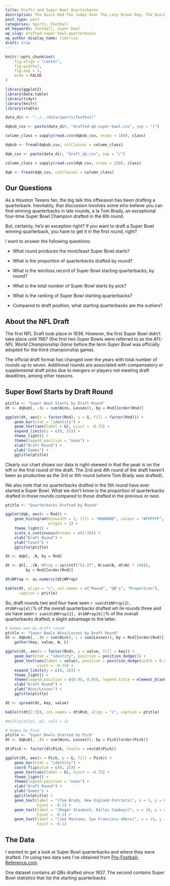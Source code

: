 ```yaml
---
title: Drafts and Super Bowl Quarterbacks
description: The Quick Red Fox Jumps Over The Lazy Brown Dog. The Quick Red Fox Jumps Over The Lazy Brown Dog. 
post_type: post
categories: Sports, Football
mt_keywords: football, super bowl
wp_slug: drafted-super-bowl-quarterbacks
wp_author_display_name: timtrice
draft: true
---
```


```r
knitr::opts_chunk$set(
    fig.align = "center",
    fig.width=7, 
    fig.asp = 1, 
    echo = FALSE
)
```

```r
library(ggplot2)
library(data.table)
library(tidyr)
library(knitr)
library(xtable)
```

```r
data_dir <- "../../data/sports/football"

dqbsb_csv <- paste(data_dir, "drafted-qb-super-bowl.csv", sep = "/")

column_class = sapply(read.csv(dqbsb_csv, nrows = 100), class)

dqbsb <- fread(dqbsb_csv, colClasses = column_class)

dqb_csv <- paste(data_dir, "draft_qb.csv", sep = "/")

column_class = sapply(read.csv(dqb_csv, nrows = 250), class)

dqb <- fread(dqb_csv, colClasses = column_class)
```

## Our Questions

As a Houston Texans fan, the big talk this offseason has been drafting a quarterback. Inevitably, that discussion involves some who believe you can find winning quarterbacks in late rounds, a la Tom Brady, an exceptional four-time Super Bowl Champion drafted in the 6th round. 

But, certainly, he's an exception right? If you want to draft a Super Bowl winning quarterback, you have to get it in the first round, right?

I want to answer the following questions:

* What round produces the most/least Super Bowl starts? 

* What is the proportion of quarterbacks drafted by round?

* What is the win/loss record of Super Bowl starting quarterbacks, by round?

* What is the total number of Super Bowl starts by pick?

* What is the ranking of Super Bowl starting quarterbacks?

* Compared to draft position, what starting quarterbacks are the outliers?

## About the NFL Draft

The first NFL Draft took place in 1936. However, the first Super Bowl didn't take place until 1967 (the first two Super Bowls were referred to as the *AFL-NFL World Championship Game* before the term *Super Bowl* was officially adopted for the third championship game). 

The official draft format has changed over the years with total number of rounds up to seven. Additional rounds are associated with compensatory or supplemental draft picks due to mergers or players not meeting draft deadlines, among other reasons. 

## Super Bowl Starts by Draft Round

```r
ptitle <- "Super Bowl Starts by Draft Round"
dt <- dqbsb[, .(G = sum(Wins, Losses)), by = Rnd][order(Rnd)]

ggplot(dt, aes(x = factor(Rnd), y = G, fill = factor(Rnd))) + 
    geom_bar(stat = "identity") + 
    geom_text(aes(label = G), vjust = -0.75) + 
    expand_limits(y = c(0, 52)) + 
    theme_light() + 
    theme(legend.position = "none") + 
    xlab("Draft Round") + 
    ylab("Games") + 
    ggtitle(ptitle)
```

Clearly our chart shows our data is right-skewed in that the peak is on the left or the first round of the draft. The 2nd and 4th round of the draft haven't been as productive as the 3rd or 6th round (where Tom Brady was drafted). 

We also note that no quarterbacks drafted in the 5th round have ever started a Super Bowl. What we don't know is the proportion of quarterbacks drafted in those rounds compared to those drafted in the previous or next. 

```r
ptitle <- "Quarterbacks Drafted by Round"

ggplot(dqb, aes(x = Rnd)) + 
    geom_histogram(binwidth = 1, fill = "#000000", colour = "#FFFFFF", 
                   origin = 1) + 
    theme_light() + 
    scale_x_continuous(breaks = c(1:30)) + 
    xlab("Draft Round") + 
    ylab("Count") + 
    ggtitle(ptitle)

dt <- dqb[, .N, by = Rnd]

dt <- dt[, .(N, NProp = sprintf("%1.2f", N/sum(N, dt$N) * 100)), 
         by = Rnd][order(Rnd)]

dt$NProp <- as.numeric(dt$NProp)

kable(dt, align = "c", col.names = c("Round", "QB's", "Proportion"), 
      caption = ptitle)
```

So, draft rounds two and four have seen `r sum(dt$NProp[2], dt$NProp[4])`% of the overall quarterbacks drafted wh ile rounds three and six have seen `r sum(dt$NProp[3], dt$NProp[6])`% of the overall quarterbacks drafted; a slight advantage to the latter.   

```r
# Games won by draft round
ptitle <- "Super Bowls Wins/Losses by Draft Round"
dt <- dqbsb[, .(W = sum(Wins), L = sum(Losses)), by = Rnd][order(Rnd)] %>% 
    gather(key, value, W, L)

ggplot(dt, aes(x = factor(Rnd), y = value, fill = key)) + 
    geom_bar(stat = "identity", position = position_dodge()) + 
    geom_text(aes(label = value), position = position_dodge(width = 0.9), 
              vjust = -0.75) + 
    expand_limits(y = c(0, 28)) + 
    theme_light() + 
    theme(legend.position = c(0.95, 0.85), legend.title = element_blank()) + 
    xlab("Draft Round") + 
    ylab("Wins/Losses") + 
    ggtitle(ptitle)

dt <- spread(dt, key, value)

kable(t(dt[2:3]), col.names = dt$Rnd, align = "c", caption = ptitle)

#multiplot(p1, p2, cols = 2)

# Games by Pick
ptitle <- "Super Bowls Started by Pick"
dt <- dqbsb[, .(G = sum(Wins, Losses)), by = Pick][order(Pick)]

dt$Pick <- factor(dt$Pick, levels = rev(dt$Pick))

ggplot(dt, aes(x = Pick, y = G, fill = Pick)) + 
    geom_bar(stat = "identity") + 
    coord_flip(ylim = c(0, 21)) + 
    geom_text(aes(label = G), hjust = -0.75) + 
    theme_light() + 
    theme(legend.position = "none") + 
    xlab("Draft Round") + 
    ylab("Games") + 
    ggtitle(ptitle) + 
    geom_text(label = "(Tom Brady, New England Patriots)", x = 5, y = 6, 
              hjust = -0.1) + 
    geom_text(label = "(Roger Staubach, Dallas Cowboys)", x = 10, y = 4, 
              hjust = -0.1) + 
    geom_text(label = "(Joe Montana, San Francisco 49ers)", x = 15, y = 4, 
              hjust = -0.1)
```

## The Data

I wanted to get a look at Super Bowl quarterbacks and where they were drafted. I'm using two data sets I've obtained from [Pro-Football-Reference.com](http://www.sports-reference.com/data_use.shtml). 

One dataset contains all QBs drafted since 1937. The second contains Super Bowl statistics that list the starting quarterbacks 


